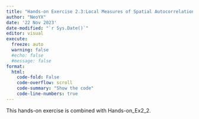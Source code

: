 ```yaml
---
title: "Hands-on Exercise 2.3:Local Measures of Spatial Autocorrelation"
author: "NeoYX"
date: '22 Nov 2023'
date-modified: "`r Sys.Date()`"
editor: visual
execute: 
  freeze: auto
  warning: false
  #echo: false
  #message: false
format: 
  html:
    code-fold: False
    code-overflow: scroll
    code-summary: "Show the code"
    code-line-numbers: true
---
```


This hands-on exercise is combined with Hands-on_Ex2_2.

### 

